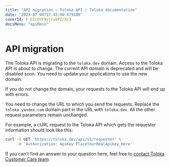 ```yaml
---
title: "API migration — Toloka API | Toloka documentation"
date: "2023-07-04T17:43:00.479188"
coverId: F_bIcOYF9yjrxkPZrXc3
docsMenu: "apiMenu"
---
```



# API migration

The Toloka API is migrating to the `toloka.dev` domain. Access to the Toloka API is about to change. The current API domain is deprecated and will be disabled soon. You need to update your applications to use the new domain.

<Note mode="restriction" title="Alert">

If you do not change the domain, your requests to the Toloka API will end up with errors.

</Note>

<Cut title="I'm currently using the Toloka API directly. How do I change the requests?">

You need to change the URL to which you send the requests. Replace the `toloka.yandex.com` domain part in the URL with `toloka.dev`. All the other request parameters remain unchanged.

For example, a cURL request to the Toloka API which gets the requester information should look like this:

```bash
curl -X GET 'https://toloka.dev/api/v1/requester' \
     -H 'Authorization: ApiKey PlaceYourRealApiKey_Here'
```

</Cut>

<FaqTolokaKitNewDomain/>

<FaqJavaSdkNewDomain/>

<FaqReissueToken/>

<Cut title="I have a question not answered here. Where can I ask it?">

If you can't find an answer to your question here, feel free to [contact Toloka Customer Care team](/docs/guide/troubleshooting/support?form-source=api-api-migration).

</Cut>